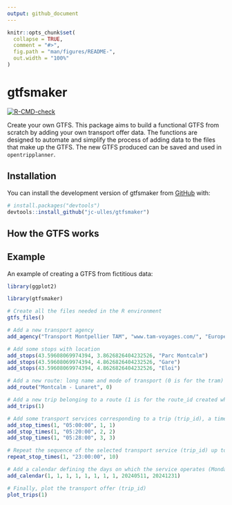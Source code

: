 ```yaml
---
output: github_document
---
```


<!-- README.md is generated from README.Rmd. Please edit that file -->

```r
knitr::opts_chunk$set(
  collapse = TRUE,
  comment = "#>",
  fig.path = "man/figures/README-",
  out.width = "100%"
)
```

# gtfsmaker

<!-- badges: start -->

[![R-CMD-check](https://github.com/jc-ulles/gtfsmaker/actions/workflows/R-CMD-check.yaml/badge.svg)](https://github.com/jc-ulles/gtfsmaker/actions/workflows/R-CMD-check.yaml)

<!-- badges: end -->

Create your own GTFS. This package aims to build a functional GTFS from scratch by adding your own transport offer data. The functions are designed to automate and simplify the process of adding data to the files that make up the GTFS. The new GTFS produced can be saved and used in `opentripplanner`.

## Installation

You can install the development version of gtfsmaker from [GitHub](https://github.com/) with:

``` r
# install.packages("devtools")
devtools::install_github("jc-ulles/gtfsmaker")
```
## How the GTFS works



## Example

An example of creating a GTFS from fictitious data:

```r
library(ggplot2)
```

```r
library(gtfsmaker)

# Create all the files needed in the R environment
gtfs_files()

# Add a new transport agency
add_agency("Transport Montpellier TAM", "www.tam-voyages.com/", "Europe/Paris")

# Add some stops with location
add_stops(43.59608069974394, 3.8626826404232526, "Parc Montcalm")
add_stops(43.59608069974394, 4.8626826404232526, "Gare")
add_stops(43.59608069974394, 4.8626826404232526, "Eloi")

# Add a new route: long name and mode of transport (0 is for the tram)
add_route("Montcalm - Lunaret", 0)

# Add a new trip belonging to a route (1 is for the route_id created when the route was added previously)
add_trips(1)

# Add some transport services corresponding to a trip (trip_id), a timetable, a stop (stop_id) and the order of progression in the sequence
add_stop_times(1, "05:00:00", 1, 1)
add_stop_times(1, "05:20:00", 2, 2)
add_stop_times(1, "05:28:00", 3, 3)

# Repeat the sequence of the selected transport service (trip_id) up to a maximum time, following a defined time step (in minutes)
repeat_stop_times(1, "23:00:00", 10)

# Add a calendar defining the days on which the service operates (Monday to Sunday) and the time slot
add_calendar(1, 1, 1, 1, 1, 1, 1, 1, 20240511, 20241231)

# Finally, plot the transport offer (trip_id)
plot_trips(1)
```
